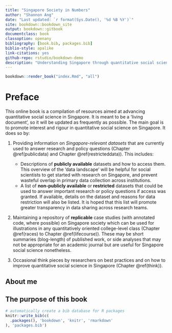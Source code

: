 ```yaml
--- 
title: "Singapore Society in Numbers"
author: "Shannon Ang"
date: "Last updated: `r format(Sys.Date(), '%d %B %Y')`"
site: bookdown::bookdown_site
output: bookdown::gitbook
documentclass: book
classoption: openany
bibliography: [book.bib, packages.bib]
biblio-style: apalike
link-citations: yes
github-repo: rstudio/bookdown-demo
description: "Understanding Singapore through quantitative social science"
---
```


```r
bookdown::render_book("index.Rmd", "all")
```

# Preface {-}
This online book is a compilation of resources aimed at advancing quantitative social science in Singapore. It is meant to be a 'living document', so it will be updated as frequently as possible. The main goal is to promote interest and rigour in quantitative social science on Singapore. It does so by: 

1. Providing information on *Singapore-relevant datasets* that are currently used to answer research and policy questions (Chapter \@ref(publicdata) and Chapter \@ref(restricteddata)). This includes: 
    + Descriptions of **publicly available** datasets and how to access them. This overview of the 'data landscape' will be helpful for social scientists to get started with research on Singapore, and prevent wasteful overlap in primary data collection across institutions.
    + A list of **non-publicly available** or **restricted** datasets that could be used to answer important research or policy questions if access was granted. If available, details on the dataset and reasons for data restriction will also be listed. It is hoped that this list will promote greater transparency in data sharing across research teams.
  
2. Maintaining a repository of **replicable** case studies (with annotated code, where possible) on Singapore society which can be used for illustrations in any quantitatively oriented college-level class (Chapter \@ref(races) to Chapter \@ref(lifecourse)). These may be short summaries (blog-length) of published work, or side analyses that may not be appropriate for an academic journal but are useful for Singapore social science nonetheless.

3. Occasional think pieces by researchers on best practices and on how to improve quantitative social science in Singapore (Chapter \@ref(think)).

## About me {-}

## The purpose of this book {-}

```r
# automatically create a bib database for R packages
knitr::write_bib(c(
  .packages(), 'bookdown', 'knitr', 'rmarkdown'
), 'packages.bib')
```


